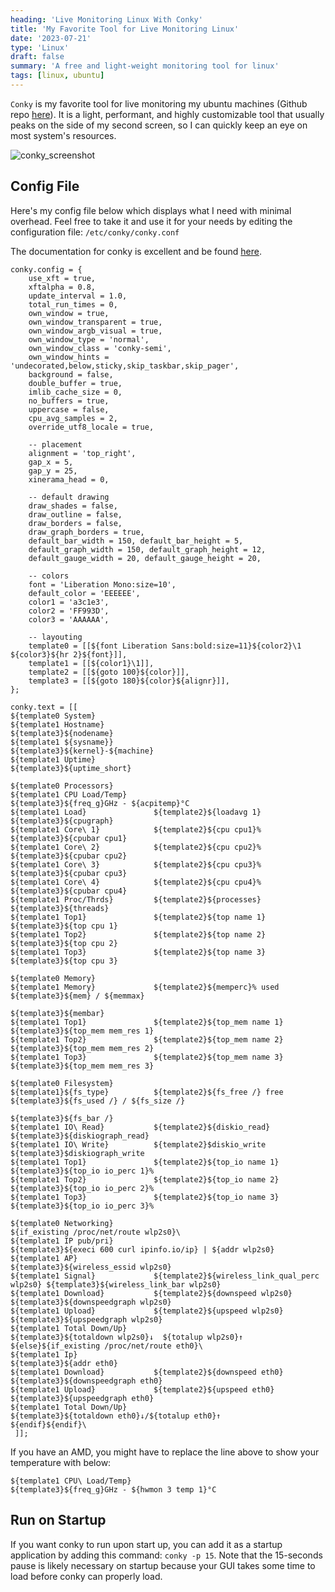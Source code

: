 ```yaml
---
heading: 'Live Monitoring Linux With Conky'
title: 'My Favorite Tool for Live Monitoring Linux'
date: '2023-07-21'
type: 'Linux'
draft: false
summary: 'A free and light-weight monitoring tool for linux'
tags: [linux, ubuntu]
---
```


`Conky` is my favorite tool for live monitoring my ubuntu machines (Github repo
[here](https://github.com/brndnmtthws/conky)). It is a light, performant, and highly customizable tool that usually peaks on the side of
my second screen, so I can quickly keep an eye on most system's resources.

<img src="/static/images/conky_screenshot.png" alt="conky_screenshot" />

## Config File
Here's my config file below which displays what I need with minimal overhead. Feel free to take it and use it for
your needs by editing the configuration file: `/etc/conky/conky.conf`

The documentation for conky is excellent and be found [here](https://conky.cc/).

```
conky.config = {
    use_xft = true,
    xftalpha = 0.8,
    update_interval = 1.0,
    total_run_times = 0,
    own_window = true,
    own_window_transparent = true,
    own_window_argb_visual = true,
    own_window_type = 'normal',
    own_window_class = 'conky-semi',
    own_window_hints = 'undecorated,below,sticky,skip_taskbar,skip_pager',
    background = false,
    double_buffer = true,
    imlib_cache_size = 0,
    no_buffers = true,
    uppercase = false,
    cpu_avg_samples = 2,
    override_utf8_locale = true,

    -- placement
    alignment = 'top_right',
    gap_x = 5,
    gap_y = 25,
    xinerama_head = 0,

    -- default drawing
    draw_shades = false,
    draw_outline = false,
    draw_borders = false,
    draw_graph_borders = true,
    default_bar_width = 150, default_bar_height = 5,
    default_graph_width = 150, default_graph_height = 12,
    default_gauge_width = 20, default_gauge_height = 20,

    -- colors
    font = 'Liberation Mono:size=10',
    default_color = 'EEEEEE',
    color1 = 'a3c1e3',
    color2 = 'FF993D',
    color3 = 'AAAAAA',

    -- layouting
    template0 = [[${font Liberation Sans:bold:size=11}${color2}\1 ${color3}${hr 2}${font}]],
    template1 = [[${color1}\1]],
    template2 = [[${goto 100}${color}]],
    template3 = [[${goto 180}${color}${alignr}]],
};

conky.text = [[
${template0 System}
${template1 Hostname}                                                       ${template3}${nodename}
${template1 ${sysname}}                                                     ${template3}${kernel}-${machine}
${template1 Uptime}                                                         ${template3}${uptime_short}

${template0 Processors}
${template1 CPU Load/Temp}                                                  ${template3}${freq_g}GHz - ${acpitemp}°C
${template1 Load}               ${template2}${loadavg 1}                    ${template3}${cpugraph}
${template1 Core\ 1}            ${template2}${cpu cpu1}%                    ${template3}${cpubar cpu1}
${template1 Core\ 2}            ${template2}${cpu cpu2}%                    ${template3}${cpubar cpu2}
${template1 Core\ 3}            ${template2}${cpu cpu3}%                    ${template3}${cpubar cpu3}
${template1 Core\ 4}            ${template2}${cpu cpu4}%                    ${template3}${cpubar cpu4}
${template1 Proc/Thrds}	        ${template2}${processes}                    ${template3}${threads}
${template1 Top1}               ${template2}${top name 1}                   ${template3}${top cpu 1}
${template1 Top2}               ${template2}${top name 2}                   ${template3}${top cpu 2}
${template1 Top3}               ${template2}${top name 3}                   ${template3}${top cpu 3}

${template0 Memory}
${template1 Memory}             ${template2}${memperc}% used                ${template3}${mem} / ${memmax}
                                                                            ${template3}${membar}
${template1 Top1}               ${template2}${top_mem name 1}               ${template3}${top_mem mem_res 1}
${template1 Top2}               ${template2}${top_mem name 2}               ${template3}${top_mem mem_res 2}
${template1 Top3}               ${template2}${top_mem name 3}               ${template3}${top_mem mem_res 3}

${template0 Filesystem}
${template1}${fs_type}          ${template2}${fs_free /} free               ${template3}${fs_used /} / ${fs_size /}
                                                                            ${template3}${fs_bar /}
${template1 IO\ Read}           ${template2}${diskio_read}                  ${template3}${diskiograph_read}
${template1 IO\ Write}          ${template2}$diskio_write                   ${template3}$diskiograph_write
${template1 Top1}               ${template2}${top_io name 1}                ${template3}${top_io io_perc 1}%
${template1 Top2}               ${template2}${top_io name 2}                ${template3}${top_io io_perc 2}%
${template1 Top3}               ${template2}${top_io name 3}                ${template3}${top_io io_perc 3}%

${template0 Networking}
${if_existing /proc/net/route wlp2s0}\
${template1 IP pub/pri}                                                     ${template3}${execi 600 curl ipinfo.io/ip} | ${addr wlp2s0}
${template1 AP}                                                             ${template3}${wireless_essid wlp2s0}
${template1 Signal}             ${template2}${wireless_link_qual_perc wlp2s0} ${template3}${wireless_link_bar wlp2s0}
${template1 Download}           ${template2}${downspeed wlp2s0}             ${template3}${downspeedgraph wlp2s0}
${template1 Upload}             ${template2}${upspeed wlp2s0}               ${template3}${upspeedgraph wlp2s0}
${template1 Total Down/Up}                                                  ${template3}${totaldown wlp2s0}↓  ${totalup wlp2s0}↑
${else}${if_existing /proc/net/route eth0}\
${template1 Ip}                                                             ${template3}${addr eth0}
${template1 Download}           ${template2}${downspeed eth0}               ${template3}${downspeedgraph eth0}
${template1 Upload}             ${template2}${upspeed eth0}                 ${template3}${upspeedgraph eth0}
${template1 Total Down/Up}                                                  ${template3}${totaldown eth0}↓/${totalup eth0}↑
${endif}${endif}\
 ]];
```

If you have an AMD, you might have to replace the line above to show your temperature with below:

```
${template1 CPU\ Load/Temp}                                                 ${template3}${freq_g}GHz - ${hwmon 3 temp 1}°C
```

## Run on Startup
If you want conky to run upon start up, you can add it as a startup application by adding this command: `conky -p
15`. Note that the 15-seconds pause is likely necessary on startup because your GUI takes some time to load before
conky can
properly load.